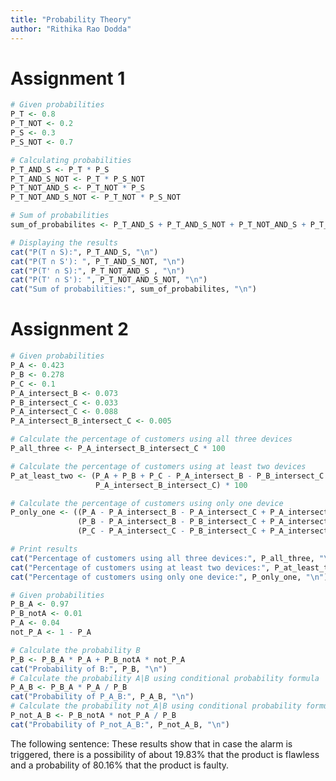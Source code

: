 ```yaml
---
title: "Probability Theory"
author: "Rithika Rao Dodda"
---
```

# Assignment 1

```r
# Given probabilities
P_T <- 0.8
P_T_NOT <- 0.2
P_S <- 0.3
P_S_NOT <- 0.7

# Calculating probabilities
P_T_AND_S <- P_T * P_S
P_T_AND_S_NOT <- P_T * P_S_NOT
P_T_NOT_AND_S <- P_T_NOT * P_S
P_T_NOT_AND_S_NOT <- P_T_NOT * P_S_NOT

# Sum of probabilities
sum_of_probabilites <- P_T_AND_S + P_T_AND_S_NOT + P_T_NOT_AND_S + P_T_NOT_AND_S_NOT

# Displaying the results
cat("P(T ∩ S):", P_T_AND_S, "\n")
cat("P(T ∩ S'): ", P_T_AND_S_NOT, "\n")
cat("P(T' ∩ S):", P_T_NOT_AND_S , "\n")
cat("P(T' ∩ S'): ", P_T_NOT_AND_S_NOT, "\n")
cat("Sum of probabilities:", sum_of_probabilites, "\n")
```

# Assignment 2
```r
# Given probabilities
P_A <- 0.423
P_B <- 0.278
P_C <- 0.1
P_A_intersect_B <- 0.073
P_B_intersect_C <- 0.033
P_A_intersect_C <- 0.088
P_A_intersect_B_intersect_C <- 0.005

# Calculate the percentage of customers using all three devices
P_all_three <- P_A_intersect_B_intersect_C * 100

# Calculate the percentage of customers using at least two devices
P_at_least_two <- (P_A + P_B + P_C - P_A_intersect_B - P_B_intersect_C - P_A_intersect_C +
                   P_A_intersect_B_intersect_C) * 100

# Calculate the percentage of customers using only one device
P_only_one <- ((P_A - P_A_intersect_B - P_A_intersect_C + P_A_intersect_B_intersect_C) +
               (P_B - P_A_intersect_B - P_B_intersect_C + P_A_intersect_B_intersect_C) +
               (P_C - P_A_intersect_C - P_B_intersect_C + P_A_intersect_B_intersect_C)) * 100

# Print results
cat("Percentage of customers using all three devices:", P_all_three, "\n")
cat("Percentage of customers using at least two devices:", P_at_least_two, "\n")
cat("Percentage of customers using only one device:", P_only_one, "\n")

```

```r
# Given probabilities
P_B_A <- 0.97
P_B_notA <- 0.01
P_A <- 0.04
not_P_A <- 1 - P_A

# Calculate the probability B
P_B <- P_B_A * P_A + P_B_notA * not_P_A
cat("Probability of B:", P_B, "\n")
# Calculate the probability A|B using conditional probability formula
P_A_B <- P_B_A * P_A / P_B
cat("Probability of P_A_B:", P_A_B, "\n")
# Calculate the probability not_A|B using conditional probability formula
P_not_A_B <- P_B_notA * not_P_A / P_B
cat("Probability of P_not_A_B:", P_not_A_B, "\n")
```
The following sentence: 
These results show that in case the alarm is triggered, there is a possibility of about 19.83% that the product is flawless and a probability of 80.16% that the product is faulty.




